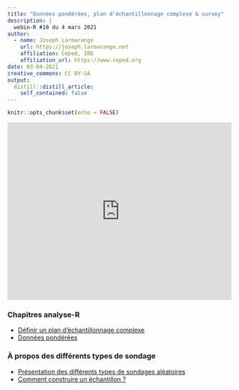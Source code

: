 ```yaml
---
title: "Données pondérées, plan d'échantillonnage complexe & survey"
description: |
  webin-R #10 du 4 mars 2021
author:
  - name: Joseph Larmarange
    url: https://joseph.larmarange.net
    affiliation: Ceped, IRD
    affiliation_url: https://www.ceped.org
date: 03-04-2021
creative_commons: CC BY-SA
output:
  distill::distill_article:
    self_contained: false
---
```



```r
knitr::opts_chunk$set(echo = FALSE)
```



<iframe width="100%" height="400" src="https://www.youtube.com/embed/aXCn9SyhcTE" frameborder="0" allow="accelerometer; autoplay; clipboard-write; encrypted-media; gyroscope; picture-in-picture" allowfullscreen></iframe>


### Chapitres analyse-R

- [Définir un plan d'échantillonnage complexe](http://larmarange.github.io/analyse-R/definir-un-plan-d-echantillonnage-complexe.html)
- [Données pondérées](http://larmarange.github.io/analyse-R/donnees-ponderees.html)

### À propos des différents types de sondage

- [Présentation des différents types de sondages aléatoires](http://www.mathwebs.com/ApprendreEnMaternelle/Exercices/Sondages/sondage_aleatoire.php)
- [Comment construire un échantillon ?](https://www.fun-mooc.fr/asset-v1:grenoblealpes+92001+session01+type@asset+block/mod3-cap2.pdf)
